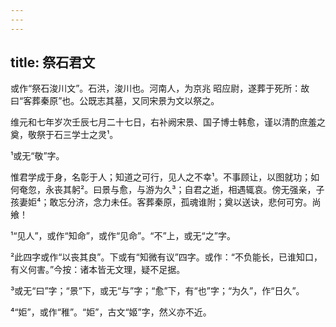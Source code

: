 ```yaml
---
---
---
```

title: 祭石君文
---







或作“祭石浚川文”。石洪，浚川也。河南人，为京兆 昭应尉，遂葬于死所：故曰“客葬秦原”也。公既志其墓，又同宋景为文以祭之。

维元和七年岁次壬辰七月二十七日，右补阙宋景、国子博士韩愈，谨以清酌庶羞之奠，敬祭于石三学士之灵¹。

¹或无“敬”字。

惟君学成于身，名彰于人；知道之可行，见人之不幸¹。不事顾让，以图就功；如何奄忽，永丧其躬²。曰景与愈，与游为久³；自君之逝，相遇辄哀。傍无强亲，子孩妻姖⁴；敢忘分济，念力未任。客葬秦原，孤魂谁附；奠以送诀，悲何可穷。尚飨！

¹“见人”，或作“知命”，或作“见命”。“不”上，或无“之”字。

²此四字或作“以丧其良”。下或有“知微有议”四字。或作：“不负能长，已谁知口，有义何害。”今按：诸本皆无文理，疑不足据。

³或无“曰”字；“景”下，或无“与”字；“愈”下，有“也”字；“为久”，作“日久”。

⁴“姖”，或作“稚”。“姖”，古文“姬”字，然义亦不近。
